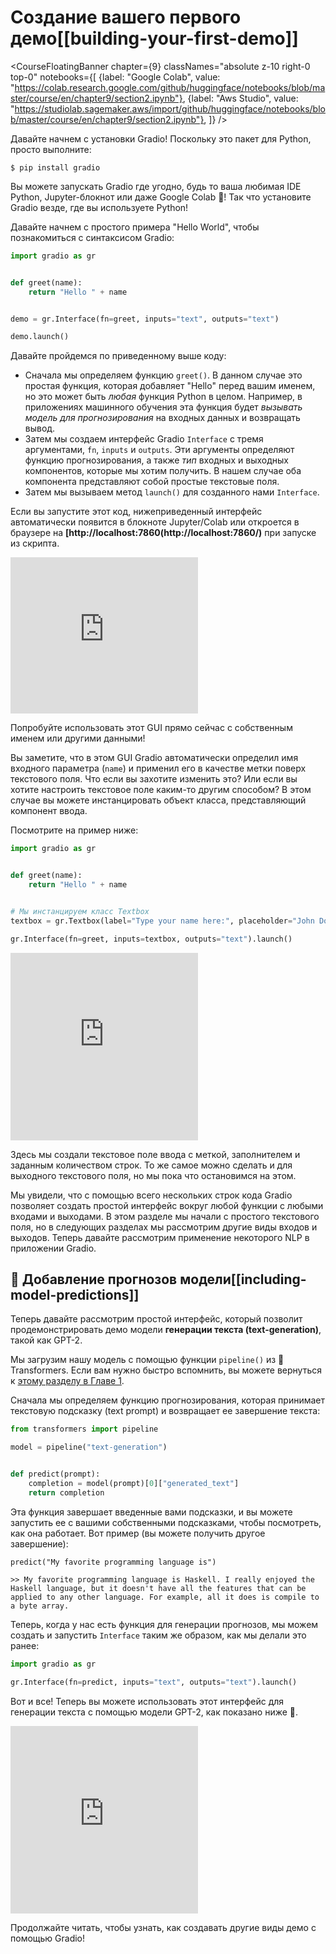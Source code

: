 # Создание вашего первого демо[[building-your-first-demo]]

<CourseFloatingBanner chapter={9}
  classNames="absolute z-10 right-0 top-0"
  notebooks={[
    {label: "Google Colab", value: "https://colab.research.google.com/github/huggingface/notebooks/blob/master/course/en/chapter9/section2.ipynb"},
    {label: "Aws Studio", value: "https://studiolab.sagemaker.aws/import/github/huggingface/notebooks/blob/master/course/en/chapter9/section2.ipynb"},
]} />

Давайте начнем с установки Gradio! Поскольку это пакет для Python, просто выполните:

`$ pip install gradio `

Вы можете запускать Gradio где угодно, будь то ваша любимая IDE Python, Jupyter-блокнот или даже Google Colab 🤯!
Так что установите Gradio везде, где вы используете Python!

Давайте начнем с простого примера "Hello World", чтобы познакомиться с синтаксисом Gradio:

```py
import gradio as gr


def greet(name):
    return "Hello " + name


demo = gr.Interface(fn=greet, inputs="text", outputs="text")

demo.launch()
```

Давайте пройдемся по приведенному выше коду:

- Сначала мы определяем функцию `greet()`. В данном случае это простая функция, которая добавляет "Hello" перед вашим именем, но это может быть *любая* функция Python в целом. Например, в приложениях машинного обучения эта функция будет *вызывать модель для прогнозирования* на входных данных и возвращать вывод.
- Затем мы создаем интерфейс Gradio `Interface` с тремя аргументами, `fn`, `inputs` и `outputs`. Эти аргументы определяют функцию прогнозирования, а также _тип_ входных и выходных компонентов, которые мы хотим получить. В нашем случае оба компонента представляют собой простые текстовые поля.
- Затем мы вызываем метод `launch()` для созданного нами `Interface`.

Если вы запустите этот код, нижеприведенный интерфейс автоматически появится в блокноте Jupyter/Colab или откроется в браузере на **[http://localhost:7860(http://localhost:7860/)** при запуске из скрипта.

<iframe src="https://course-demos-hello-world.hf.space" frameBorder="0" height="250" title="Gradio app" class="container p-0 flex-grow space-iframe" allow="accelerometer; ambient-light-sensor; autoplay; battery; camera; document-domain; encrypted-media; fullscreen; geolocation; gyroscope; layout-animations; legacy-image-formats; magnetometer; microphone; midi; oversized-images; payment; picture-in-picture; publickey-credentials-get; sync-xhr; usb; vr ; wake-lock; xr-spatial-tracking" sandbox="allow-forms allow-modals allow-popups allow-popups-to-escape-sandbox allow-same-origin allow-scripts allow-downloads"></iframe>

Попробуйте использовать этот GUI прямо сейчас с собственным именем или другими данными!

Вы заметите, что в этом GUI Gradio автоматически определил имя входного параметра (`name`)
и применил его в качестве метки поверх текстового поля. Что если вы захотите изменить это?
Или если вы хотите настроить текстовое поле каким-то другим способом? В этом случае вы можете
инстанцировать объект класса, представляющий компонент ввода.

Посмотрите на пример ниже:

```py
import gradio as gr


def greet(name):
    return "Hello " + name


# Мы инстанцируем класс Textbox
textbox = gr.Textbox(label="Type your name here:", placeholder="John Doe", lines=2)

gr.Interface(fn=greet, inputs=textbox, outputs="text").launch()
```

<iframe src="https://course-demos-hello-world-custom.hf.space" frameBorder="0" height="300" title="Gradio app" class="container p-0 flex-grow space-iframe" allow="accelerometer; ambient-light-sensor; autoplay; battery; camera; document-domain; encrypted-media; fullscreen; geolocation; gyroscope; layout-animations; legacy-image-formats; magnetometer; microphone; midi; oversized-images; payment; picture-in-picture; publickey-credentials-get; sync-xhr; usb; vr ; wake-lock; xr-spatial-tracking" sandbox="allow-forms allow-modals allow-popups allow-popups-to-escape-sandbox allow-same-origin allow-scripts allow-downloads"></iframe>

Здесь мы создали текстовое поле ввода с меткой, заполнителем и заданным количеством строк.
То же самое можно сделать и для выходного текстового поля, но мы пока что остановимся на этом.

Мы увидели, что с помощью всего нескольких строк кода Gradio позволяет создать простой интерфейс вокруг любой функции
с любыми входами и выходами. В этом разделе мы начали с
простого текстового поля, но в следующих разделах мы рассмотрим другие виды входов и выходов. Теперь давайте рассмотрим применение некоторого NLP в приложении Gradio.


## 🤖 Добавление прогнозов модели[[including-model-predictions]]

Теперь давайте рассмотрим простой интерфейс, который позволит продемонстрировать демо модели **генерации текста (text-generation)**, такой как GPT-2.

Мы загрузим нашу модель с помощью функции `pipeline()` из 🤗 Transformers.
Если вам нужно быстро вспомнить, вы можете вернуться к [этому разделу в Главе 1](/course/chapter1/3#text-generation).

Сначала мы определяем функцию прогнозирования, которая принимает текстовую подсказку (text prompt) и возвращает ее завершение текста:

```py
from transformers import pipeline

model = pipeline("text-generation")


def predict(prompt):
    completion = model(prompt)[0]["generated_text"]
    return completion
```

Эта функция завершает введенные вами подсказки, и вы можете запустить ее с вашими собственными подсказками, чтобы посмотреть, как она работает. Вот пример (вы можете получить другое завершение):

```
predict("My favorite programming language is")
```

```
>> My favorite programming language is Haskell. I really enjoyed the Haskell language, but it doesn't have all the features that can be applied to any other language. For example, all it does is compile to a byte array.
```

Теперь, когда у нас есть функция для генерации прогнозов, мы можем создать и запустить `Interface` таким же образом, как мы делали это ранее:

```py
import gradio as gr

gr.Interface(fn=predict, inputs="text", outputs="text").launch()
```


Вот и все! Теперь вы можете использовать этот интерфейс для генерации текста с помощью модели GPT-2, как показано ниже 🤯.

<iframe src="https://course-demos-gpt-2.hf.space" frameBorder="0" height="300" title="Gradio app" class="container p-0 flex-grow space-iframe" allow="accelerometer; ambient-light-sensor; autoplay; battery; camera; document-domain; encrypted-media; fullscreen; geolocation; gyroscope; layout-animations; legacy-image-formats; magnetometer; microphone; midi; oversized-images; payment; picture-in-picture; publickey-credentials-get; sync-xhr; usb; vr ; wake-lock; xr-spatial-tracking" sandbox="allow-forms allow-modals allow-popups allow-popups-to-escape-sandbox allow-same-origin allow-scripts allow-downloads"></iframe>

Продолжайте читать, чтобы узнать, как создавать другие виды демо с помощью Gradio!